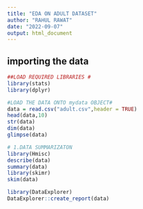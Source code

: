---
title: "EDA ON ADULT DATASET"
author: "RAHUL RAWAT"
date: "2022-09-07"
output: html_document
---
  
## importing the data 
```{r}
##LOAD REQUIRED LIBRARIES #
library(stats)
library(dplyr)

#LOAD THE DATA ONTO mydata OBJECT#
data = read.csv("adult.csv",header = TRUE)
head(data,10)
str(data)
dim(data)
glimpse(data)

# 1.DATA SUMMARIZATON
library(Hmisc)
describe(data)
summary(data)
library(skimr)
skim(data)

library(DataExplorer)
DataExplorer::create_report(data)
```
